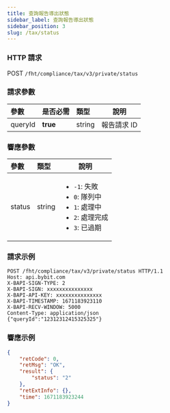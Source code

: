 ```yaml
---
title: 查詢報告導出狀態
sidebar_label: 查詢報告導出狀態
sidebar_position: 3
slug: /tax/status
---
```


### HTTP 請求
POST `/fht/compliance/tax/v3/private/status`

### 請求參數
| 參數 | 是否必需 | 類型 | 說明|
|:----- |:-------|:-----|------ |
|queryId|<b>true</b>|string|報告請求 ID|

### 響應參數
| 參數 | 類型 | 說明|
|:----- |:-----|----- |
|status|string |<ul><li>`-1`: 失敗</li><li>`0`: 隊列中</li><li>`1`: 處理中</li><li>`2`: 處理完成</li><li>`3`: 已過期</li></ul>|

### 請求示例

```http
POST /fht/compliance/tax/v3/private/status HTTP/1.1
Host: api.bybit.com
X-BAPI-SIGN-TYPE: 2
X-BAPI-SIGN: xxxxxxxxxxxxxxx
X-BAPI-API-KEY: xxxxxxxxxxxxxxx
X-BAPI-TIMESTAMP: 1671183923110
X-BAPI-RECV-WINDOW: 5000
Content-Type: application/json
{"queryId":"12312312415325325"}
```

### 響應示例

```json
{
    "retCode": 0,
    "retMsg": "OK",
    "result": {
        "status": "2"
    },
    "retExtInfo": {},
    "time": 1671183923244
}
```